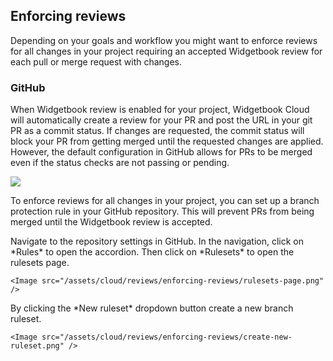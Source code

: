 ## Enforcing reviews

Depending on your goals and workflow you might want to enforce reviews for all changes in your project requiring an accepted Widgetbook review for each pull or merge request with changes.

### GitHub

When Widgetbook review is enabled for your project, Widgetbook Cloud will automatically create a review for your PR and post the URL in your git PR as a commit status. 
If changes are requested, the commit status will block your PR from getting merged until the requested changes are applied.
However, the default configuration in GitHub allows for PRs to be merged even if the status checks are not passing or pending.

<Image src="/assets/cloud/reviews/enforcing-reviews/unblocked-review.png" />

To enforce reviews for all changes in your project, you can set up a branch protection rule in your GitHub repository. 
This will prevent PRs from being merged until the Widgetbook review is accepted.

<Steps>
  <Step title="Open repository settings">
    Navigate to the repository settings in GitHub.
  </Step>
  <Step title="Open the ruleset page">
    In the navigation, click on *Rules* to open the accordion. 
    Then click on *Rulesets* to open the rulesets page.

    <Image src="/assets/cloud/reviews/enforcing-reviews/rulesets-page.png" />
  </Step>
    <Step title="Create new branch ruleset">
    By clicking the *New ruleset* dropdown button create a new branch ruleset.

    <Image src="/assets/cloud/reviews/enforcing-reviews/create-new-ruleset.png" />
  </Step>
</Steps>